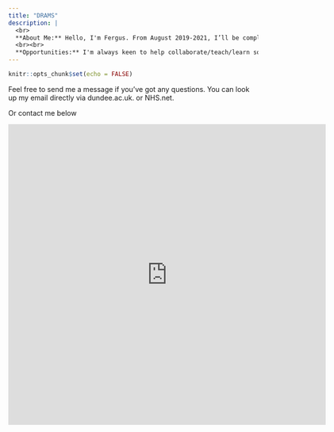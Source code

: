 ```yaml
---
title: "DRAMS"
description: |
  <br>
  **About Me:** Hello, I'm Fergus. From August 2019-2021, I’ll be completing the Academic Foundation Programme in Ninewells. Research block: April - August 2021.
  <br><br>
  **Opportunities:** I'm always keen to help collaborate/teach/learn something new, and over the next 2 years I'm sure I'll need help with projects too. If you're interested get in contact and if I've got anything to advertise I'll place a link here.
---
```


```r
knitr::opts_chunk$set(echo = FALSE)
```

Feel free to send me a message if you've got any questions.
You can look up my email directly via dundee.ac.uk. or NHS.net.

Or contact me below

<iframe src="https://docs.google.com/forms/d/e/1FAIpQLSfq-1hTJnqD1UNkWd9668VC0IVydxBA77Ss4dv--k5ZUDTq4g/viewform?embedded=true" width="640" height="607" frameborder="0" marginheight="0" marginwidth="0">Loading…</iframe>
